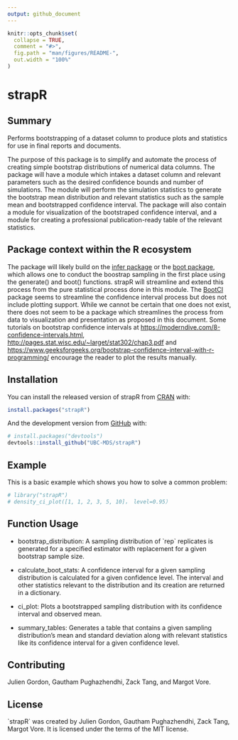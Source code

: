 ```yaml
---
output: github_document
---
```


<!-- README.md is generated from README.Rmd. Please edit that file -->

```r
knitr::opts_chunk$set(
  collapse = TRUE,
  comment = "#>",
  fig.path = "man/figures/README-",
  out.width = "100%"
)
```

# strapR

<!-- badges: start -->

<!-- badges: end -->

## Summary

Performs bootstrapping of a dataset column to produce plots and statistics for use in final reports and documents.

The purpose of this package is to simplify and automate the process of creating simple bootstrap distributions of numerical data columns. The package will have a module which intakes a dataset column and relevant parameters such as the desired confidence bounds and number of simulations. The module will perform the simulation statistics to generate the bootstrap mean distribution and relevant statistics such as the sample mean and bootstrapped confidence interval. The package will also contain a module for visualization of the bootstraped confidence interval, and a module for creating a professional publication-ready table of the relevant statistics.

## **Package context within the R ecosystem**

The package will likely build on the [infer package](https://cran.r-project.org/web/packages/infer/index.html) or the [boot package](https://cran.r-project.org/web/packages/boot/), which allows one to conduct the boostrap sampling in the first place using the generate() and boot() functions. strapR will streamline and extend this process from the pure statistical process done in this module. The [BootCI](https://rdrr.io/cran/DescTools/man/BootCI.html) package seems to streamline the confidence interval process but does not include plotting support. While we cannot be certain that one does not exist, there does not seem to be a package which streamlines the process from data to visualization and presentation as proposed in this document. Some tutorials on bootstrap confidence intervals at <https://moderndive.com/8-confidence-intervals.html>, <http://pages.stat.wisc.edu/~larget/stat302/chap3.pdf> and <https://www.geeksforgeeks.org/bootstrap-confidence-interval-with-r-programming/> encourage the reader to plot the results manually.

## Installation

You can install the released version of strapR from [CRAN](https://CRAN.R-project.org) with:

``` r
install.packages("strapR")
```

And the development version from [GitHub](https://github.com/) with:

``` r
# install.packages("devtools")
devtools::install_github("UBC-MDS/strapR")
```

## Example

This is a basic example which shows you how to solve a common problem:

```r
# library("strapR")
# density_ci_plot([1, 1, 2, 3, 5, 10]， level=0.95）
```

## Function Usage

-   bootstrap_distribution: A sampling distribution of \`rep\` replicates is generated for a specified estimator with replacement for a given bootstrap sample size.

-   calculate_boot_stats: A confidence interval for a given sampling distribution is calculated for a given confidence level. The interval and other statistics relevant to the distribution and its creation are returned in a dictionary.

-   ci_plot: Plots a bootstrapped sampling distribution with its confidence interval and observed mean.

-   summary_tables: Generates a table that contains a given sampling distribution's mean and standard deviation along with relevant statistics like its confidence interval for a given confidence level.

## Contributing

Julien Gordon, Gautham Pughazhendhi, Zack Tang, and Margot Vore.

## License

\`strapR\` was created by Julien Gordon, Gautham Pughazhendhi, Zack Tang, Margot Vore. It is licensed under the terms of the MIT license.
